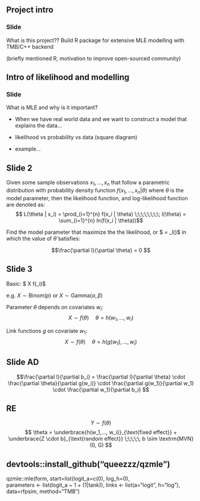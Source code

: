 ## Project intro 

### Slide 
What is this project?? Build R package for extensive MLE modelling with TMB/C++ backend

(briefly mentioned R, motivation to improve open-sourced community)


## Intro of likelihood and modelling

### Slide

What is MLE and why is it important?

 * When we have real world data and we want to construct a model that explains the data...
 
 * likelihood vs probability vs data (square diagram)
 * example... 
 


## Slide 2

Given some sample observations $x_1, ..., x_n$ that follow a parametric distribution with probability density function $f(x_1,...,x_n | \theta)$ where $\theta$ is the model parameter, then the likelihood function, and log-likelihood function are denoted as:
$$ L(\theta | x_i) =  \prod_{i=1}^{n} f(x_i | \theta) \;\;\;\;\;\;\;\; l(\theta) = \sum_{i=1}^{n} ln(f(x_i | \theta))$$

Find the model parameter that maximize the the likelihood, or $ \hat \theta = \argmax_\theta l(\theta)$ in which the value of $\hat \theta$ satisfies:

$$\frac{\partial l}{\partial \theta} = 0 $$  

## Slide 3

Basic: $ X \sim f(\theta_i)$ 

e.g. $X \sim \textrm{Binom}(p)$ or $X \sim \textrm{Gamma}(\alpha, \beta)$

\bigskip
\bigskip

Parameter $\theta$ depends on covariates $w_i$: 
$$X \sim f(\theta) \;\;\;\;\; \theta = h(w_1,...,w_i)$$ 

\centerline{e.g. Linear model, $Y \sim Norm(\mu, \sigma), \;\;\;\; \mu = b_0+b_1 \cdot x$}

\bigskip
\bigskip

Link functions $g$ on covariate $w_1$: 
$$X \sim f(\theta) \;\;\;\;\; \theta = h(g(w_1),...,w_i)$$

\centerline{e.g. $g$ is logit function on $w_i$ where $0 < w_i < 1$ }


## Slide AD

$$\frac{\partial l}{\partial b_i} = \frac{\partial l}{\partial \theta} \cdot \frac{\partial \theta}{\partial g(w_i)} \cdot \frac{\partial g(w_1)}{\partial w_1} \cdot \frac{\partial w_1}{\partial b_i} $$ 

## RE

$$Y \sim f(\theta) $$
$$ \theta = \underbrace{h(w_1,..., w_i)}_{\text{fixed effect}} + \underbrace{Z \cdot b}_{\text{random effect}} \;\;\;\;\; b \sim \textrm{MVN}(0, G) $$


## devtools::install_github("queezzz/qzmle")


qzmle::mle(form, 
           start=list(logit_a=c(0), log_h=0),  
           parameters <- list(logit_a ~ 1 + (1|tank)),
           links <- list(a="logit", h="log"),
           data=rfpsim, method="TMB")
